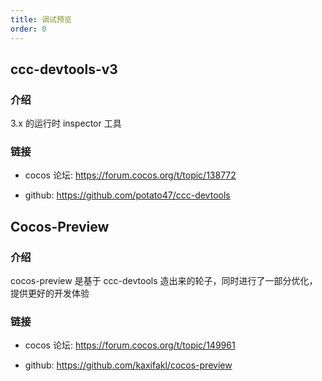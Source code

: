 ```yaml
---
title: 调试预览
order: 0
---
```


## ccc-devtools-v3

### 介绍

3.x 的运行时 inspector 工具

### 链接

-   cocos 论坛: https://forum.cocos.org/t/topic/138772

-   github: https://github.com/potato47/ccc-devtools

## Cocos-Preview

### 介绍

cocos-preview 是基于 ccc-devtools 造出来的轮子，同时进行了一部分优化，提供更好的开发体验

### 链接

-   cocos 论坛: https://forum.cocos.org/t/topic/149961

-   github: https://github.com/kaxifakl/cocos-preview

